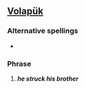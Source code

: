 ==[[Volapük]]==

===Alternative spellings===
*{{l|vo|ayflapom blodi}}

===Phrase===
{{infl|vo|phrase}}

# ''' ''he struck his brother'' '''